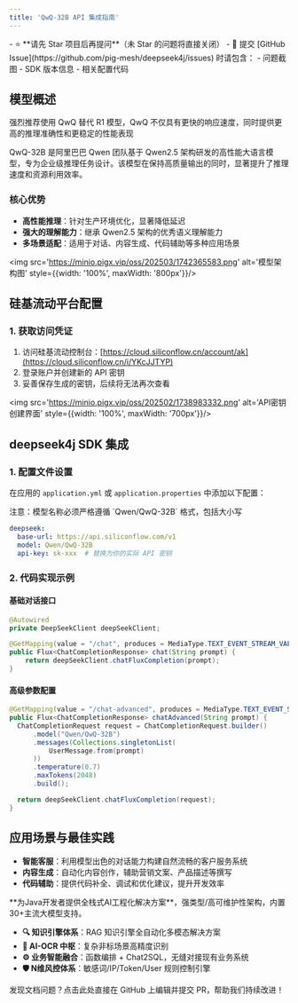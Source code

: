 ```yaml
---
title: 'QwQ-32B API 集成指南'
---
```


<Card title="问题咨询与支持" icon="star" href="https://github.com/pig-mesh/deepseek4j/issues">
- ⭐️ **请先 Star 项目后再提问**（未 Star 的问题将直接关闭）
- 🐞 提交 [GitHub Issue](https://github.com/pig-mesh/deepseek4j/issues) 时请包含：
  - 问题截图
  - SDK 版本信息
  - 相关配置代码
</Card>

## 模型概述

<Warning>强烈推荐使用 QwQ 替代 R1 模型，QwQ 不仅具有更快的响应速度，同时提供更高的推理准确性和更稳定的性能表现</Warning>

QwQ-32B 是阿里巴巴 Qwen 团队基于 Qwen2.5 架构研发的高性能大语言模型，专为企业级推理任务设计。该模型在保持高质量输出的同时，显著提升了推理速度和资源利用效率。

### 核心优势

- **高性能推理**：针对生产环境优化，显著降低延迟 
- **强大的理解能力**：继承 Qwen2.5 架构的优秀语义理解能力
- **多场景适配**：适用于对话、内容生成、代码辅助等多种应用场景

<img src='https://minio.pigx.vip/oss/202503/1742365583.png' alt='模型架构图' style={{width: '100%', maxWidth: '800px'}}/>

## 硅基流动平台配置

### 1. 获取访问凭证

1. 访问硅基流动控制台：[https://cloud.siliconflow.cn/account/ak](https://cloud.siliconflow.cn/i/YKcJJTYP)
2. 登录账户并创建新的 API 密钥
3. 妥善保存生成的密钥，后续将无法再次查看

<img src='https://minio.pigx.vip/oss/202502/1738983332.png' alt='API密钥创建界面' style={{width: '100%', maxWidth: '700px'}}/>

## deepseek4j SDK 集成

### 1. 配置文件设置

在应用的 `application.yml` 或 `application.properties` 中添加以下配置：

<Warning>
  注意：模型名称必须严格遵循 `Qwen/QwQ-32B` 格式，包括大小写
</Warning>

```yaml
deepseek:
  base-url: https://api.siliconflow.com/v1
  model: Qwen/QwQ-32B
  api-key: sk-xxx  # 替换为你的实际 API 密钥
```

### 2. 代码实现示例

#### 基础对话接口

```java
@Autowired
private DeepSeekClient deepSeekClient;

@GetMapping(value = "/chat", produces = MediaType.TEXT_EVENT_STREAM_VALUE)
public Flux<ChatCompletionResponse> chat(String prompt) {
    return deepSeekClient.chatFluxCompletion(prompt);
}
```

#### 高级参数配置

```java
@GetMapping(value = "/chat-advanced", produces = MediaType.TEXT_EVENT_STREAM_VALUE)
public Flux<ChatCompletionResponse> chatAdvanced(String prompt) {
  ChatCompletionRequest request = ChatCompletionRequest.builder()
      .model("Qwen/QwQ-32B")
      .messages(Collections.singletonList(
          UserMessage.from(prompt)
      ))
      .temperature(0.7)
      .maxTokens(2048)
      .build();

  return deepSeekClient.chatFluxCompletion(request);
}
```

## 应用场景与最佳实践

- **智能客服**：利用模型出色的对话能力构建自然流畅的客户服务系统
- **内容生成**：自动化内容创作，辅助营销文案、产品描述等撰写
- **代码辅助**：提供代码补全、调试和优化建议，提升开发效率

<Card title="PIG AI应用开发平台 | 企业级AI中台解决方案" icon="link" href="https://ai.pig4cloud.com">
**为Java开发者提供全栈式AI工程化解决方案**，强类型/高可维护性架构，内置30+主流大模型支持。

- **🔍 知识引擎体系**：RAG 知识引擎全自动化多模态解决方案
- **📝 AI-OCR 中枢**：复杂非标场景高精度识别
- **⚙️ 业务智能融合**：函数编排 + Chat2SQL，无缝对接现有业务系统
- **🛡️ N维风控体系**：敏感词/IP/Token/User 规则控制引擎
</Card>

<Card title="文档改进" icon="pencil" href="https://github.com/javaai-pig4cloud-com/javaai-docs/edit/main/deepseek/siliconflow-qwq.mdx">
  发现文档问题？点击此处直接在 GitHub 上编辑并提交 PR，帮助我们持续改进！
</Card>